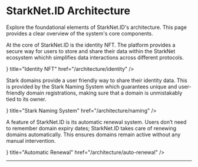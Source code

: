 # StarkNet.ID Architecture

Explore the foundational elements of StarkNet.ID's architecture. This page provides a clear overview of the system's core components.


At the core of StarkNet.ID is the identity NFT. The platform provides a secure way for users to store and share their data within the StarkNet ecosystem whichh simplifies data interactions across different protocols.

<Cards>
  <Card
    icon={<IdCardIcon />}
    title="Identity NFT"
    href="/architecture/identity"
  />
</Cards>

Stark domains provide a user friendly way to share their identity data. This is provided by the Stark Naming System which guarantees unique and user-friendly domain registrations, making sure that a domain is unmistakably tied to its owner.

<Cards>
  <Card
    icon={<LinkIcon />}
    title="Stark Naming System"
    href="/architecture/naming"
  />
</Cards>

A feature of StarkNet.ID is its automatic renewal system. Users don’t need to remember domain expiry dates; StarkNet.ID takes care of renewing domains automatically. This ensures domains remain active without any manual intervention.

<Cards>
  <Card
    icon={<WarningIcon />}
    title="Automatic Renewal"
    href="/architecture/auto-renewal"
  />
</Cards>

---
